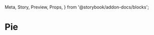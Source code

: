   Meta,
  Story,
  Preview,
  Props,
} from '@storybook/addon-docs/blocks';

<Meta title="Charts/Pie" component={Pie} />

# Pie

<Preview>
  <Story name="Single bar">
    <Pie
      name="name"
      value="value"
      data={[
        { name: 'Jan', value: 10 },
        { name: 'Feb', value: 22 },
      ]}
    />
  </Story>
</Preview>

<Props of={Pie} />
